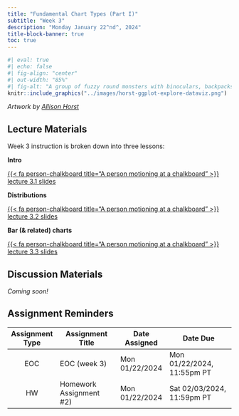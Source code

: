 ```yaml
---
title: "Fundamental Chart Types (Part I)"
subtitle: "Week 3"
description: "Monday January 22^nd^, 2024"
title-block-banner: true
toc: true
---
```


```r
#| eval: true 
#| echo: false
#| fig-align: "center"
#| out-width: "85%" 
#| fig-alt: "A group of fuzzy round monsters with binoculars, backpacks and guide books looking up a graphs flying around with wings (like birders, but with exploratory data visualizations). Stylized text reads 'ggplot2: visual data exploration.' Learn more about ggplot2."
knitr::include_graphics("../images/horst-ggplot-explore-dataviz.png")
```

:::{.gray-text .center-text}
*Artwork by [Allison Horst](https://allisonhorst.com/)*
:::

## Lecture Materials

Week 3 instruction is broken down into three lessons:

::: {.grid}

::: {.g-col-12 .g-col-md-4}
::: {.center-text}
[**Intro**]{.teal-text .body-text-m}

[{{< fa person-chalkboard title="A person motioning at a chalkboard" >}} lecture 3.1 slides](../slides/week3.0-intro-slides.qmd){.btn role="button" target="_blank"} 
:::
:::

::: {.g-col-12 .g-col-md-4}
::: {.center-text}
[**Distributions**]{.teal-text .body-text-m}

[{{< fa person-chalkboard title="A person motioning at a chalkboard" >}} lecture 3.2 slides](../slides/week3.1-distributions-slides.qmd){.btn role="button" target="_blank"} 
:::
:::

::: {.g-col-12 .g-col-md-4}
::: {.center-text}
[**Bar (& related) charts**]{.teal-text .body-text-m}

[{{< fa person-chalkboard title="A person motioning at a chalkboard" >}} lecture 3.3 slides](../slides/tbd.qmd){.btn role="button" target="_blank"} 
:::
:::

:::

<!-- - EDA (https://htmlpreview.github.io/?https://github.com/gexijin/gEDA/blob/main/example_report.html)-->
<!-- - visualizing quantitative, qualitative, temporal data (no spatial data, covered in EDS 223) -->
<!-- - charts, graphs, plots, diagrams -->
<!-- - other/advanced e.g. heat maps, treemaps -->

## Discussion Materials

*Coming soon!*

## Assignment Reminders

| Assignment Type | Assignment Title         | Date Assigned  | Date Due                   |
|:---------------:|--------------------------|----------------|----------------------------|
| EOC             | EOC (week 3)             | Mon 01/22/2024 | Mon 01/22/2024, 11:55pm PT |
| HW              | Homework Assignment #2)  | Mon 01/22/2024 | Sat 02/03/2024, 11:59pm PT |

<!-- | Assignment Type | Assignment Title                                                | Date Assigned  | Date Due        | -->
<!-- |:---------------:|------------------------------------------------------|----------------|----------------------------| -->
<!-- | EOC             | [EOC (week 3)](https://forms.gle/2BockakcBR7rsm26A)  | Mon 01/22/2024 | Mon 01/22/2024, 11:55pm PT | -->
<!-- | HW              | [Homework Assignment #2](../assignments/HW2.qmd)     | Mon 01/22/2024 | Sat 02/03/2024, 11:59pm PT | -->
